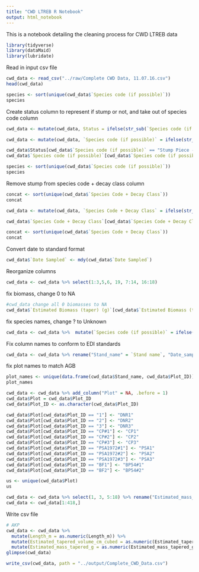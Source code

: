 ```yaml
---
title: "CWD LTREB R Notebook"
output: html_notebook
---
```



This is a notebook detailing the cleaning process for CWD LTREB data

```r
library(tidyverse)
library(dataMaid)
library(lubridate)
```

Read in input csv file
```r
cwd_data <- read_csv("../raw/Complete CWD Data, 11.07.16.csv")
head(cwd_data)
```

```r
species <- sort(unique(cwd_data$`Species code (if possible)`))
species
```

Create status column to represent if stump or not, and take out of species code column
```r
cwd_data <- mutate(cwd_data, Status = ifelse(str_sub(`Species code (if possible)`, 1, 8)=="Stump - ", "Stump", NA_character_))

cwd_data <- mutate(cwd_data, `Species code (if possible)` = ifelse(str_sub(`Species code (if possible)`, 1, 8)=="Stump - ", str_sub(`Species code (if possible)`, 9, -1), `Species code (if possible)`))

cwd_data$Status[cwd_data$`Species code (if possible)` == "Stump Piece - PIST"] <- "Stump Piece"
cwd_data$`Species code (if possible)`[cwd_data$`Species code (if possible)` == "Stump Piece - PIST"] <- "PIST"
```

```r
species <- sort(unique(cwd_data$`Species code (if possible)`))
species
```

Remove stump from species code + decay class column

```r
concat <- sort(unique(cwd_data$`Species Code + Decay Class`))
concat
```

```r
cwd_data <- mutate(cwd_data, `Species Code + Decay Class` = ifelse(str_sub(`Species Code + Decay Class`, 1, 8)=="Stump - ", str_sub(`Species Code + Decay Class`, 9, -1), `Species Code + Decay Class`))

cwd_data$`Species Code + Decay Class`[cwd_data$`Species Code + Decay Class` == "Stump Piece - PIST2"] <- "PIST2"
```

```r
concat <- sort(unique(cwd_data$`Species Code + Decay Class`))
concat
```

Convert date to standard format
```r
cwd_data$`Date Sampled` <- mdy(cwd_data$`Date Sampled`)
```

Reorganize columns
```r
cwd_data <- cwd_data %>% select(1:3,5,6, 19, 7:14, 16:18)
```

fix biomass, change 0 to NA
```r
#cwd_data change all 0 biomasses to NA
cwd_data$`Estimated Biomass (taper) (g)`[cwd_data$`Estimated Biomass (taper) (g)` == 0] <- NA_character_
```

fix species names, change ? to Unknown
```r
cwd_data <- cwd_data %>%  mutate(`Species code (if possible)` = ifelse(str_sub(`Species code (if possible)`, 1, 1) == "?", "Unknown", `Species code (if possible)`))
```

Fix column names to conform to EDI standards
```r
cwd_data <- cwd_data %>% rename("Stand_name" = `Stand name`, "Date_sampled" = `Date Sampled`, "Plot_ID" = `Plot ID`, "CWD_subplot_ID" = `CWD subplot ID`, "Species_code" = `Species code (if possible)`, "Length_m" = `Length (m)`, "Endpoint_1_diameter_cm" = `Endpoint 1 diameter (cm)`, "Midpoint_diameter_cm" = `Midpoint diameter (cm)`, "Endpoint_2_diamteter_cm" = `Endpoint 2 diameter (cm)`, "Decay_class_whole_piece" = `Decay class of whole piece`, "Avg_diameter_cm" = `Avg. Diameter (cm)`, "Avg_radius_cm" = `Avg. Radius (cm)`, "Avg_area_cm_squared" = `Avg. Area (cm^2)`, "Estimated_tapered_volume_cm_cubed" = `Est. Tapered Volume (cm^3)`, "Estimated_biomass_tapered_g" = `Estimated Biomass (taper) (g)`)
```


fix plot names to match AGB
```r
plot_names <- unique(data.frame(cwd_data$Stand_name, cwd_data$Plot_ID))
plot_names

cwd_data <- cwd_data %>% add_column("Plot" = NA, .before = 1)
cwd_data$Plot = cwd_data$Plot_ID
cwd_data$Plot_ID <- as.character(cwd_data$Plot_ID)

cwd_data$Plot[cwd_data$Plot_ID == "1"] <- "DNR1"
cwd_data$Plot[cwd_data$Plot_ID == "2"] <- "DNR2"
cwd_data$Plot[cwd_data$Plot_ID == "3"] <- "DNR3"
cwd_data$Plot[cwd_data$Plot_ID == "CP#1"] <- "CP1"
cwd_data$Plot[cwd_data$Plot_ID == "CP#2"] <- "CP2"
cwd_data$Plot[cwd_data$Plot_ID == "CP#3"] <- "CP3"
cwd_data$Plot[cwd_data$Plot_ID == "PSA1972#1"] <- "PSA1"
cwd_data$Plot[cwd_data$Plot_ID == "PSA1972#2"] <- "PSA2"
cwd_data$Plot[cwd_data$Plot_ID == "PSA1972#3"] <- "PSA3"
cwd_data$Plot[cwd_data$Plot_ID == "BF1"] <- "BP54#1"
cwd_data$Plot[cwd_data$Plot_ID == "BF2"] <- "BP54#2"

us <- unique(cwd_data$Plot)
us

cwd_data <- cwd_data %>% select(1, 3, 5:18) %>% rename("Estimated_mass_tapered_g" = "Estimated_biomass_tapered_g")
cwd_data <- cwd_data[1:418,]
```



Write csv file
```r
# AKP
cwd_data <- cwd_data %>% 
  mutate(Length_m = as.numeric(Length_m)) %>% 
  mutate(Estimated_tapered_volume_cm_cubed = as.numeric(Estimated_tapered_volume_cm_cubed)) %>% 
  mutate(Estimated_mass_tapered_g = as.numeric(Estimated_mass_tapered_g))
glimpse(cwd_data)

write_csv(cwd_data, path = "../output/Complete_CWD_Data.csv")
```

